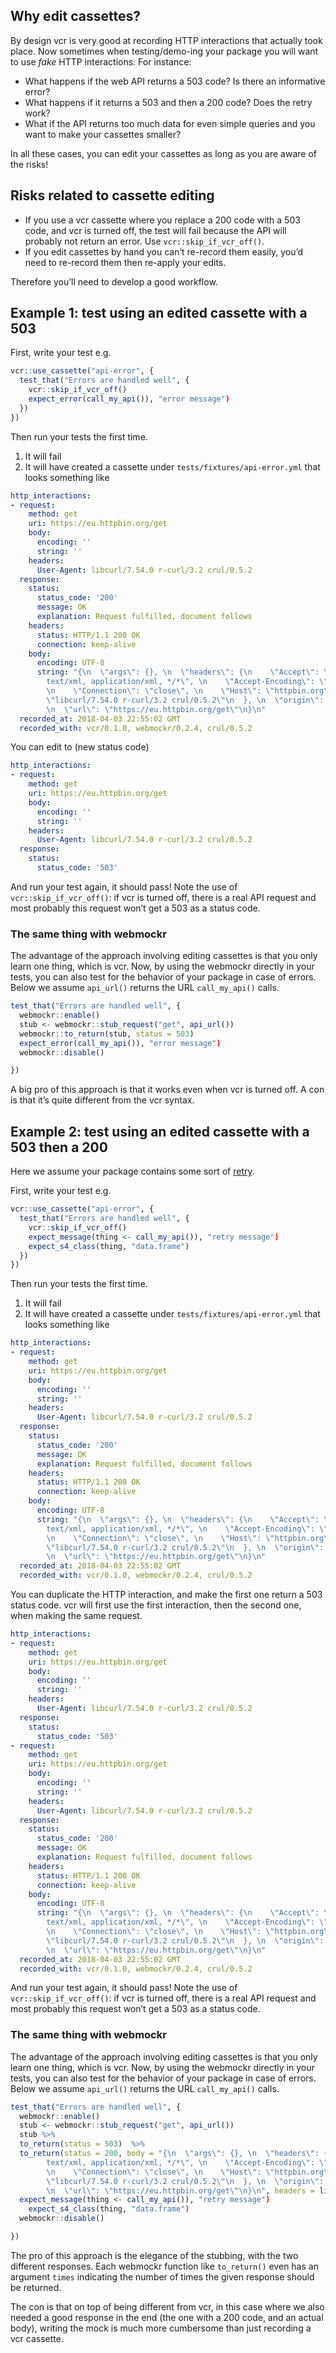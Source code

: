 ## Why edit cassettes?

By design vcr is very good at recording HTTP interactions that actually took place.
Now sometimes when testing/demo-ing your package you will want to use _fake_ HTTP interactions.
For instance:

* What happens if the web API returns a 503 code? Is there an informative error?
* What happens if it returns a 503 and then a 200 code? Does the retry work?
* What if the API returns too much data for even simple queries and you want to make your cassettes smaller?

In all these cases, you can edit your cassettes as long as you are aware of the risks!

## Risks related to cassette editing

* If you use a vcr cassette where you replace a 200 code with a 503 code, and vcr is turned off, 
the test will fail because the API will probably not return an error. Use `vcr::skip_if_vcr_off()`.
* If you edit cassettes by hand you can't re-record them easily, you'd need to re-record them then re-apply your edits.

Therefore you'll need to develop a good workflow.

## Example 1: test using an edited cassette with a 503

First, write your test e.g.

```r
vcr::use_cassette("api-error", {
  test_that("Errors are handled well", {
    vcr::skip_if_vcr_off()
    expect_error(call_my_api()), "error message")
  })
})

```

Then run your tests the first time.

1. It will fail
2. It will have created a cassette under `tests/fixtures/api-error.yml` that looks 
something like

```yaml
http_interactions:
- request:
    method: get
    uri: https://eu.httpbin.org/get
    body:
      encoding: ''
      string: ''
    headers:
      User-Agent: libcurl/7.54.0 r-curl/3.2 crul/0.5.2
  response:
    status:
      status_code: '200'
      message: OK
      explanation: Request fulfilled, document follows
    headers:
      status: HTTP/1.1 200 OK
      connection: keep-alive
    body:
      encoding: UTF-8
      string: "{\n  \"args\": {}, \n  \"headers\": {\n    \"Accept\": \"application/json,
        text/xml, application/xml, */*\", \n    \"Accept-Encoding\": \"gzip, deflate\",
        \n    \"Connection\": \"close\", \n    \"Host\": \"httpbin.org\", \n    \"User-Agent\":
        \"libcurl/7.54.0 r-curl/3.2 crul/0.5.2\"\n  }, \n  \"origin\": \"111.222.333.444\",
        \n  \"url\": \"https://eu.httpbin.org/get\"\n}\n"
  recorded_at: 2018-04-03 22:55:02 GMT
  recorded_with: vcr/0.1.0, webmockr/0.2.4, crul/0.5.2
```

You can edit to (new status code)

```yaml
http_interactions:
- request:
    method: get
    uri: https://eu.httpbin.org/get
    body:
      encoding: ''
      string: ''
    headers:
      User-Agent: libcurl/7.54.0 r-curl/3.2 crul/0.5.2
  response:
    status:
      status_code: '503'
```

And run your test again, it should pass!
Note the use of `vcr::skip_if_vcr_off()`: if vcr is turned off, there is a real 
API request and most probably this request won't get a 503 as a status code.

### The same thing with webmockr

The advantage of the approach involving editing cassettes is that you only learn
 one thing, which is vcr.
Now, by using the webmockr directly in your tests, you can also test for the 
behavior of your package in case of errors.
Below we assume `api_url()` returns the URL `call_my_api()` calls.

```r
test_that("Errors are handled well", {
  webmockr::enable()
  stub <- webmockr::stub_request("get", api_url())
  webmockr::to_return(stub, status = 503)
  expect_error(call_my_api()), "error message")
  webmockr::disable()

})

```

A big pro of this approach is that it works even when vcr is turned off.
A con is that it's quite different from the vcr syntax.

## Example 2: test using an edited cassette with a 503 then a 200

Here we assume your package contains some sort of [retry](https://blog.r-hub.io/2020/04/07/retry-wheel/).

First, write your test e.g.

```r
vcr::use_cassette("api-error", {
  test_that("Errors are handled well", {
    vcr::skip_if_vcr_off()
    expect_message(thing <- call_my_api()), "retry message")
    expect_s4_class(thing, "data.frame")
  })
})

```

Then run your tests the first time.

1. It will fail
2. It will have created a cassette under `tests/fixtures/api-error.yml` that looks 
something like

```yaml
http_interactions:
- request:
    method: get
    uri: https://eu.httpbin.org/get
    body:
      encoding: ''
      string: ''
    headers:
      User-Agent: libcurl/7.54.0 r-curl/3.2 crul/0.5.2
  response:
    status:
      status_code: '200'
      message: OK
      explanation: Request fulfilled, document follows
    headers:
      status: HTTP/1.1 200 OK
      connection: keep-alive
    body:
      encoding: UTF-8
      string: "{\n  \"args\": {}, \n  \"headers\": {\n    \"Accept\": \"application/json,
        text/xml, application/xml, */*\", \n    \"Accept-Encoding\": \"gzip, deflate\",
        \n    \"Connection\": \"close\", \n    \"Host\": \"httpbin.org\", \n    \"User-Agent\":
        \"libcurl/7.54.0 r-curl/3.2 crul/0.5.2\"\n  }, \n  \"origin\": \"111.222.333.444\",
        \n  \"url\": \"https://eu.httpbin.org/get\"\n}\n"
  recorded_at: 2018-04-03 22:55:02 GMT
  recorded_with: vcr/0.1.0, webmockr/0.2.4, crul/0.5.2
```

You can duplicate the HTTP interaction, and make the first one return a 503 status code.
vcr will first use the first interaction, then the second one, when making the same request.

```yaml
http_interactions:
- request:
    method: get
    uri: https://eu.httpbin.org/get
    body:
      encoding: ''
      string: ''
    headers:
      User-Agent: libcurl/7.54.0 r-curl/3.2 crul/0.5.2
  response:
    status:
      status_code: '503'
- request:
    method: get
    uri: https://eu.httpbin.org/get
    body:
      encoding: ''
      string: ''
    headers:
      User-Agent: libcurl/7.54.0 r-curl/3.2 crul/0.5.2
  response:
    status:
      status_code: '200'
      message: OK
      explanation: Request fulfilled, document follows
    headers:
      status: HTTP/1.1 200 OK
      connection: keep-alive
    body:
      encoding: UTF-8
      string: "{\n  \"args\": {}, \n  \"headers\": {\n    \"Accept\": \"application/json,
        text/xml, application/xml, */*\", \n    \"Accept-Encoding\": \"gzip, deflate\",
        \n    \"Connection\": \"close\", \n    \"Host\": \"httpbin.org\", \n    \"User-Agent\":
        \"libcurl/7.54.0 r-curl/3.2 crul/0.5.2\"\n  }, \n  \"origin\": \"111.222.333.444\",
        \n  \"url\": \"https://eu.httpbin.org/get\"\n}\n"
  recorded_at: 2018-04-03 22:55:02 GMT
  recorded_with: vcr/0.1.0, webmockr/0.2.4, crul/0.5.2
```

And run your test again, it should pass!
Note the use of `vcr::skip_if_vcr_off()`: if vcr is turned off, there is a real 
API request and most probably this request won't get a 503 as a status code.

### The same thing with webmockr

The advantage of the approach involving editing cassettes is that you only learn
 one thing, which is vcr.
Now, by using the webmockr directly in your tests, you can also test for the 
behavior of your package in case of errors.
Below we assume `api_url()` returns the URL `call_my_api()` calls.

```r
test_that("Errors are handled well", {
  webmockr::enable()
  stub <- webmockr::stub_request("get", api_url())
  stub %>%
  to_return(status = 503)  %>%
  to_return(status = 200, body = "{\n  \"args\": {}, \n  \"headers\": {\n    \"Accept\": \"application/json,
        text/xml, application/xml, */*\", \n    \"Accept-Encoding\": \"gzip, deflate\",
        \n    \"Connection\": \"close\", \n    \"Host\": \"httpbin.org\", \n    \"User-Agent\":
        \"libcurl/7.54.0 r-curl/3.2 crul/0.5.2\"\n  }, \n  \"origin\": \"111.222.333.444\",
        \n  \"url\": \"https://eu.httpbin.org/get\"\n}\n", headers = list(b = 6))
  expect_message(thing <- call_my_api()), "retry message")
    expect_s4_class(thing, "data.frame")
  webmockr::disable()

})

```

The pro of this approach is the elegance of the stubbing, with the two different responses.
Each webmockr function like `to_return()` even has an argument `times` indicating the 
number of times the given response should be returned.

The con is that on top of being different from vcr, in this case where we also needed 
a good response in the end (the one with a 200 code, and an actual body), writing the
mock is much more cumbersome than just recording a vcr cassette.

